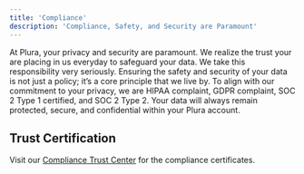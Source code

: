 ```yaml
---
title: 'Compliance'
description: 'Compliance, Safety, and Security are Paramount'
---
```


At Plura, your privacy and security are paramount. We realize the trust your are placing in us everyday to safeguard your data. We take this responsibility very seriously. Ensuring the safety and security of your data is not just a policy; it’s a core principle that we live by. To align with our commitment to your privacy, we are HIPAA complaint, GDPR complaint, SOC 2 Type 1 certified, and SOC 2 Type 2. Your data will always remain protected, secure, and confidential within your Plura account.

## Trust Certification

Visit our [Compliance Trust Center](https://www.vanta.com/) for the compliance certificates.